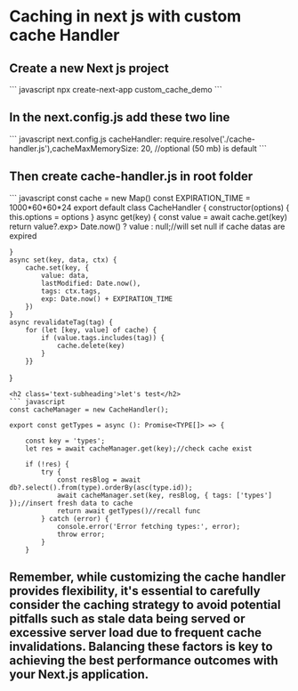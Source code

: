 <h1 className='text-5xl md:text-6xl lg:text-7xl font-semibold'>Caching in next js with custom cache Handler</h1>

<h2 class='text-subheading mt-4'>Create a new Next js project</h2>
``` javascript
npx create-next-app custom_cache_demo
```
<h2 class='text-subheading'>In the next.config.js add these two line</h2>
``` javascript next.config.js
 cacheHandler: require.resolve('./cache-handler.js'),cacheMaxMemorySize: 20, //optional (50 mb) is default
```


<h2 class='text-subheading'>Then create cache-handler.js in root folder</h2>
``` javascript 
const cache = new Map()
const EXPIRATION_TIME = 1000*60*60*24
export default class CacheHandler {
    constructor(options) {
        this.options = options
    }
async get(key) {
        const value = await cache.get(key)
        return value?.exp> Date.now() ? value : null;//will set null if cache datas are expired

    }
    async set(key, data, ctx) {
        cache.set(key, {
            value: data,
            lastModified: Date.now(),
            tags: ctx.tags,
            exp: Date.now() + EXPIRATION_TIME
        })
    }
    async revalidateTag(tag) {
        for (let [key, value] of cache) {
            if (value.tags.includes(tag)) {
                cache.delete(key)
            }
        }}
}
```
<h2 class='text-subheading'>let's test</h2>
``` javascript
const cacheManager = new CacheHandler();

export const getTypes = async (): Promise<TYPE[]> => {

    const key = 'types';
    let res = await cacheManager.get(key);//check cache exist

    if (!res) {
        try {
            const resBlog = await db?.select().from(type).orderBy(asc(type.id)); 
            await cacheManager.set(key, resBlog, { tags: ['types'] });//insert fresh data to cache
            return await getTypes()//recall func
        } catch (error) {
            console.error('Error fetching types:', error);
            throw error;
        }
    }
```
<h2 class='text-subheading font-primary'>Remember, while customizing the cache handler provides flexibility, it's essential to carefully consider the caching strategy to avoid potential pitfalls such as stale data being served or excessive server load due to frequent cache invalidations. Balancing these factors is key to achieving the best performance outcomes with your Next.js application.</h2>

